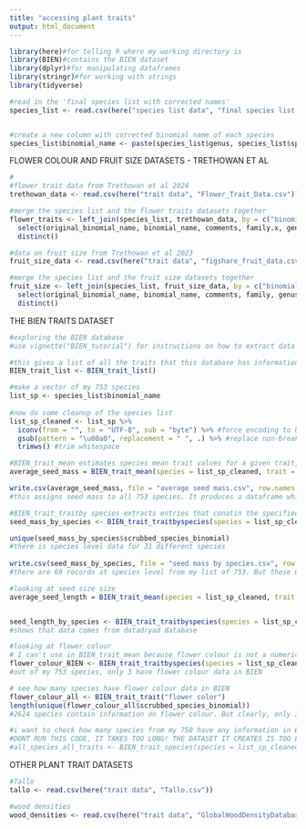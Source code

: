 ```yaml
---
title: "accessing plant traits"
output: html_document
---
```


```r
library(here)#for telling R where my working directory is
library(BIEN)#contains the BIEN dataset
library(dplyr)#for manipulating dataframes
library(stringr)#for working with strings
library(tidyverse)
```

```r
#read in the 'final species list with corrected names'
species_list <- read.csv(here("species list data", "final species list with corrected names.csv"))


#create a new column with corrected binomial name of each species
species_list$binomial_name <- paste(species_list$genus, species_list$species)
```

FLOWER COLOUR AND FRUIT SIZE DATASETS - TRETHOWAN ET AL

```r
#
#flower trait data from Trethowan et al 2024
trethowan_data <- read.csv(here("trait data", "Flower_Trait_Data.csv"))

#merge the species list and the flower traits datasets together
flower_traits <- left_join(species_list, trethowan_data, by = c("binomial_name" = "species")) %>%
  select(original_binomial_name, binomial_name, comments, family.x, genus, species, species_origin, logging_status, corolla_colour, reference) %>% 
  distinct()

#data on fruit size from Trethowan et al 2023
fruit_size_data <- read.csv(here("trait data", "figshare_fruit_data.csv"))

#merge the species list and the fruit size datasets together
fruit_size <- left_join(species_list, fruit_size_data, by = c("binomial_name" = "species")) %>%
  select(original_binomial_name, binomial_name, comments, family, genus, species, species_origin, logging_status, fruit_size_mm, fruit_size_min_mm, reference)%>%
  distinct()

```



THE BIEN TRAITS DATASET
```r
#exploring the BIEN database
#use vignette("BIEN_tutorial") for instructions on how to extract data from the database

#this gives a list of all the traits that this database has information on - 55 different traits.
BIEN_trait_list <- BIEN_trait_list()

#make a vector of my 753 species
list_sp <- species_list$binomial_name 
  
#now do some cleanup of the species list  
list_sp_cleaned <- list_sp %>%
  iconv(from = "", to = "UTF-8", sub = "byte") %>% #force encoding to UTF-8 and replace non-convertible characters
  gsub(pattern = "\u00a0", replacement = " ", .) %>% #replace non-breaking space (\u00a0)
  trimws() #trim whitespace

```


```r
#BIEN_trait_mean estimates species mean trait values for a given trait, using Genus or Family level data where species level data is absent
average_seed_mass = BIEN_trait_mean(species = list_sp_cleaned, trait = "seed mass")

write.csv(average_seed_mass, file = "average seed mass.csv", row.names = FALSE)
#this assigns seed mass to all 753 species. It produces a dataframe which tells you the mean seed mass, the level used (family, genus or species) and the sample size used to produce that mean.

#BIEN_trait_traitby species extracts entries that conatin the specified species and traits. So this extracts the records only for the species that match exactly. If a species does not match, then it does not produce an estimate based on Genus or Family level
seed_mass_by_species <- BIEN_trait_traitbyspecies(species = list_sp_cleaned, trait = "seed mass")

unique(seed_mass_by_species$scrubbed_species_binomial)
#there is species level data for 31 different species
  
write.csv(seed_mass_by_species, file = "seed mass by species.csv", row.names = FALSE)
#there are 69 records at species level from my list of 753. But these 69 records are not necessarily 69 different species. some species appear to have more than one record. This dataset shows that the seed mas is the average seed mass of 1000 seed, and that most of the data come from SID (Seed Information Database) from kew gardens. 
```



```r
#looking at seed size size
average_seed_length = BIEN_trait_mean(species = list_sp_cleaned, trait = "seed length")


seed_length_by_species <- BIEN_trait_traitbyspecies(species = list_sp_cleaned, trait = "seed length")
#shows that data comes from datadryad database
```


```r
#looking at flower colour
# I can't use in BIEN_trait_mean because flower colour is not a numerical variable - it is categorical.
flower_colour_BIEN <- BIEN_trait_traitbyspecies(species = list_sp_cleaned, trait = "flower color")
#out of my 753 species, only 3 have flower colour data in BIEN

# see how many species have flower colour data in BIEN
flower_colour_all <- BIEN_trait_trait("flower color")
length(unique(flower_colour_all$scrubbed_species_binomial))  
#2624 species contain information on flower colour. But clearly, only 3 of these are in my Danum dataset.

```

```r
#i want to check how many species from my 750 have any information in BIEN at all
#DONT RUN THIS CODE, IT TAKES TOO LONG! THE DATASET IT CREATES IS TOO LARGE!
#all_species_all_traits <- BIEN_trait_species(species = list_sp_cleaned)

```


OTHER PLANT TRAIT DATASETS
```r
#Tallo
tallo <- read.csv(here("trait data", "Tallo.csv"))

#wood densities
wood_densities <- read.csv(here("trait data", "GlobalWoodDensityDatabase.csv"))
```






